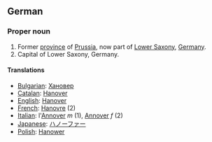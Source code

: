 ==German==

===Proper noun===

#Former [[province]] of [[Prussia]], now part of [[Lower Saxony]], [[Germany]].
#Capital of Lower Saxony, Germany.

====Translations====
*[[Bulgarian]]: [[Хановер]]
*[[Catalan]]: [[Hanover]]
*[[English]]: [[Hanover]]
*[[French]]: [[Hanovre]] (2)
*[[Italian]]: l'[[Annover]] ''m'' (1), [[Annover]] ''f'' (2)
*[[Japanese]]: [[ハノーファー]]
*[[Polish]]: [[Hanower]]